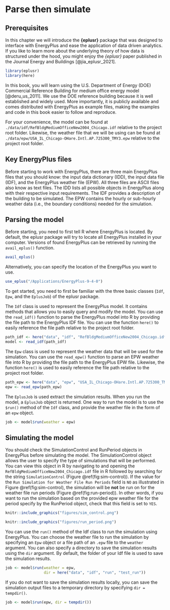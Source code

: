
# Parse then simulate {#parse}

## Prerequisites

In this chapter we will introduce the **{eplusr}** package that was designed to interface with EnergyPlus and ease the application of data driven analytics. If you like to learn more about the underlying theory of how data is structured under the hood, you might enjoy the *{eplusr}* paper published in the Journal Energy and Buildings [@jia_eplusr_2021]. 

```r
library(eplusr)
library(here)
```

In this book, you will learn using the U.S. Department of Energy (DOE) Commercial Reference Building for medium office energy model [@deru_us_2011]. We use the DOE reference building because it is well established and widely used. More importantly, it is publicly available and comes distributed with EnergyPlus as example files, making the examples and code in this book easier to follow and reproduce. 

For your convenience, the model can be found at `./data/idf/RefBldgMediumOfficeNew2004_Chicago.idf` relative to the project root folder. Likewise, the weather file that we will be using can be found at `./data/epw/USA_IL_Chicago-OHare.Intl.AP.725300_TMY3.epw` relative to the project root folder.

## Key EnergyPlus files

Before starting to work with EnergyPlus, there are three main EnergyPlus files that you should know: the input data dictionary (IDD), the input data file (IDF), and the EnergyPlus weather file (EPW). All three files are ASCII files also know as text files. The IDD lists all possible objects in EnergyPlus along with their respective input requirements. The IDF provides a description of the building to be simulated. The EPW contains the hourly or sub-hourly weather data (i.e., the boundary conditions) needed for the simulation.

## Parsing the model

Before starting, you need to first tell R where EnergyPlus is located. By default, the eplusr package will try to locate all EnergyPlus installed in your computer. Versions of found EnergyPlus can be retrieved by running the `avail_eplus()` function.

```r
avail_eplus()
```

Alternatively, you can specify the location of the EnergyPlus you want to use.

```r
use_eplus("/Applications/EnergyPlus-9-4-0")
```

To get started, you need to first be familiar with the three basic classes (`Idf`, `Epw`, and the `EplusJob`) of the eplusr package. 

The `Idf` class is used to represent the EnergyPlus model. It contains methods that allows you to easily query and modify the model. You can use the `read_idf()` function to parse the EnergyPlus model into R by providing the file path to the EnergyPlus IDF file. You can use the function `here()` to easily reference the file path relative to the project root folder. 

```r
path_idf <- here("data", "idf", "RefBldgMediumOfficeNew2004_Chicago.idf")
model <- read_idf(path_idf)
```

The `Epw` class is used to represent the weather data that will be used for the simulation. You can use the `read_epw()` function to parse an EPW weather file into R by providing the file path to the EnergyPlus EPW file. Likewise, the function `here()` is used to easily reference the file path relative to the project root folder. 

```r
path_epw <- here("data", "epw", "USA_IL_Chicago-OHare.Intl.AP.725300_TMY3.epw")
epw <- read_epw(path_epw)
```

The `EplusJob` is used extract the simulation results. When you run the model, a `EplusJob` object is returned. One way to run the model is to use the `$run()` method of the `Idf` class, and provide the weather file in the form of an `epw` object. 

```r
job <- model$run(weather = epw)
```

## Simulating the model

You should check the SimulationControl and RunPeriod objects in EnergyPlus before simulating the model. The SimulationControl object allows the user to specify the type of simulations that will be performed. You can view this object in R by navigating to and opening the `RefBldgMediumOfficeNew2004_Chicago.idf` file in R followed by searching for the string `SimulationControl` (Figure \@ref(fig:sim-control)). If the value for the `Run Simulation for Weather File Run Periods` field is `NO` as illustrated in Figure \@ref(fig:sim-control), the simulation will be **not** be run on for the weather file run periods (Figure \@ref(fig:run-period)). In other words, if you want to run the simulation based on the provided epw weather file for the period specify by the RunPeriod object, check that this field is set to `YES`.  

```r
knitr::include_graphics("figures/sim_control.png")
```


```r
knitr::include_graphics("figures/run_period.png")
```

You can use the `run()` method of the Idf class to run the simulation using EnergyPlus. You can choose the weather file to run the simulation by specifying an `Epw` object or a file path of an `.epw` file to the `weather` argument. You can also specify a directory to save the simulation results using the `dir` argument. By default, the folder of your Idf file is used to save the simulation results. 

```r
job <- model$run(weather = epw,
                 dir = here("data", "idf", "run", "test_run"))
```

If you do not want to save the simulation results locally, you can save the simulation output files to a temporary directory by specifying `dir = tempdir()`.

```r
job <- model$run(epw, dir = tempdir())
```
